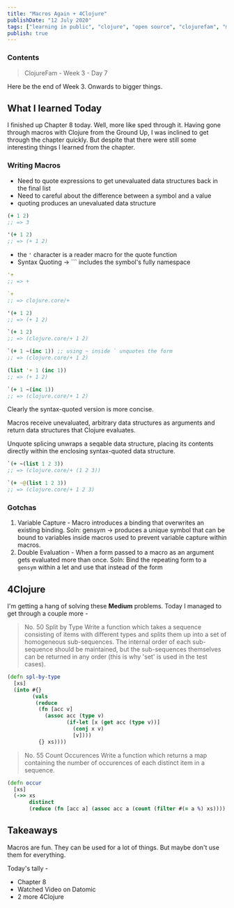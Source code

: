 ```yaml
---
title: "Macros Again + 4Clojure"
publishDate: "12 July 2020"
tags: ["learning in public", "clojure", "open source", "clojurefam", "macros"]
publish: true
---
```


### Contents

> ClojureFam - Week 3 - Day 7

Here be the end of Week 3. Onwards to bigger things.

## What I learned Today

I finished up Chapter 8 today. Well, more like sped through it. Having gone through macros with Clojure from the Ground Up, I was inclined to get through the chapter quickly. But despite that there were still some interesting things I learned from the chapter.

### Writing Macros

- Need to quote expressions to get unevaluated data structures back in the final list
- Need to careful about the difference between a symbol and a value
- quoting produces an unevaluated data structure

```clojure
(+ 1 2)
;; => 3

'(+ 1 2)
;; => (+ 1 2)
```

- the `'` character is a reader macro for the quote function
- Syntax Quoting -> `\`` includes the symbol's fully namespace

```clojure
'+
;; => +

`+
;; => clojure.core/+

'(+ 1 2)
;; => (+ 1 2)

`(+ 1 2)
;; => (clojure.core/+ 1 2)

`(+ 1 ~(inc 1)) ;; using ~ inside ` unquotes the form
;; => (clojure.core/+ 1 2)

(list '+ 1 (inc 1))
;; => (+ 1 2)

`(+ 1 ~(inc 1))
;; => (clojure.core/+ 1 2)
```

Clearly the syntax-quoted version is more concise.

Macros receive unevaluated, arbitrary data structures as arguments and return data structures that Clojure evaluates.

Unquote splicing unwraps a seqable data structure, placing its contents directly within the enclosing syntax-quoted data structure.

```clojure
`(+ ~(list 1 2 3))
;; => (clojure.core/+ (1 2 3))

`(+ ~@(list 1 2 3))
;; => (clojure.core/+ 1 2 3)
```

### Gotchas

1. Variable Capture - Macro introduces a binding that overwrites an existing binding.
   Soln: gensym -> produces a unique symbol that can be bound to variables inside macros used to prevent variable capture within macros.
2. Double Evaluation - When a form passed to a macro as an argument gets evaluated more than once.
   Soln: Bind the repeating form to a `gensym` within a let and use that instead of the form

## 4Clojure

I'm getting a hang of solving these **Medium** problems. Today I managed to get through a couple more -

> No. 50 Split by Type
> Write a function which takes a sequence consisting of items with different types and splits them up into a set of homogeneous sub-sequences. The internal order of each sub-sequence should be maintained, but the sub-sequences themselves can be returned in any order (this is why 'set' is used in the test cases).

```clojure
(defn spl-by-type
  [xs]
  (into #{}
        (vals
         (reduce
          (fn [acc v]
            (assoc acc (type v)
                   (if-let [x (get acc (type v))]
                     (conj x v)
                     [v])))
          {} xs))))
```

> No. 55 Count Occurences
> Write a function which returns a map containing the number of occurences of each distinct item in a sequence.

```clojure
(defn occur
  [xs]
  (->> xs
       distinct
       (reduce (fn [acc a] (assoc acc a (count (filter #(= a %) xs)))) {})))
```

## Takeaways

Macros are fun. They can be used for a lot of things. But maybe don't use them for everything.

Today's tally -

- Chapter 8
- Watched Video on Datomic
- 2 more 4Clojure
